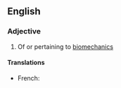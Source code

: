 ==English==

===Adjective===
{{en-adj}}

# Of or pertaining to [[biomechanics]]

====Translations====
{{trans-top|of or pertaining to biomechanics}}
* French: {{t+|fr|biomécanique|f}}
{{trans-mid}}
{{trans-bottom}}